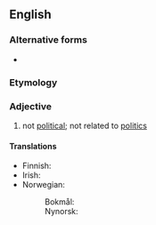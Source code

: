 {{also|non-political}}

==English==

===Alternative forms===
* {{l|en|non-political}}

===Etymology===
{{prefix|non|political|lang=en}}

===Adjective===
{{en-adj|-}}

# not [[political]]; not related to [[politics]]

====Translations====
{{trans-top|not political}}
* Finnish: {{t|fi|epäpoliittinen}}
* Irish: {{t|ga|neamhpholaitiúil}}
* Norwegian:
*: Bokmål: {{t|no|upolitisk}}
*: Nynorsk: {{t|nn|upolitisk}}
{{trans-mid}}
{{trans-bottom}}